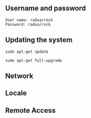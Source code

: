 
## Username and password

```
User name: radxa/rock
Password: radxa/rock
```

## Updating the system

```
sudo apt-get update 

sudo apt-get full-upgrade
```

## Network

<Network />

## Locale

<Locale />

## Remote Access

<RemoteAccess />
